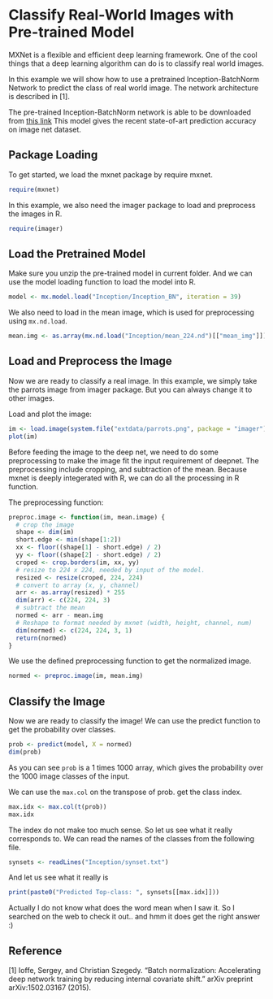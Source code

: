 Classify Real-World Images with Pre-trained Model
=================================================

MXNet is a flexible and efficient deep learning framework. One of the cool things that a deep learning
algorithm can do is to classify real world images.

In this example we will show how to use a pretrained Inception-BatchNorm Network to predict the class of
real world image. The network architecture is described in [1].

The pre-trained Inception-BatchNorm network is able to be downloaded from [this link](http://data.dmlc.ml/mxnet/data/Inception.zip)
This model gives the recent state-of-art prediction accuracy on image net dataset.

Package Loading
---------------
To get started, we load the mxnet package by require mxnet.
```r
require(mxnet)
```

In this example, we also need the imager package to load and preprocess the images in R.

```r
require(imager)
```

Load the Pretrained Model
-------------------------
Make sure you unzip the pre-trained model in current folder. And we can use the model
loading function to load the model into R.

```r
model <- mx.model.load("Inception/Inception_BN", iteration = 39)
```

We also need to load in the mean image, which is used for preprocessing using ```mx.nd.load```.

```r
mean.img <- as.array(mx.nd.load("Inception/mean_224.nd")[["mean_img"]])
```

Load and Preprocess the Image
-----------------------------
Now we are ready to classify a real image. In this example, we simply take the parrots image
from imager package. But you can always change it to other images.

Load and plot the image:

```r
im <- load.image(system.file("extdata/parrots.png", package = "imager"))
plot(im)
```

Before feeding the image to the deep net, we need to do some preprocessing
to make the image fit the input requirement of deepnet. The preprocessing
include cropping, and subtraction of the mean.
Because mxnet is deeply integerated with R, we can do all the processing in R function.

The preprocessing function:

```r
preproc.image <- function(im, mean.image) {
  # crop the image
  shape <- dim(im)
  short.edge <- min(shape[1:2])
  xx <- floor((shape[1] - short.edge) / 2)
  yy <- floor((shape[2] - short.edge) / 2)
  croped <- crop.borders(im, xx, yy)
  # resize to 224 x 224, needed by input of the model.
  resized <- resize(croped, 224, 224)
  # convert to array (x, y, channel)
  arr <- as.array(resized) * 255
  dim(arr) <- c(224, 224, 3)
  # subtract the mean
  normed <- arr - mean.img
  # Reshape to format needed by mxnet (width, height, channel, num)
  dim(normed) <- c(224, 224, 3, 1)
  return(normed)
}
```

We use the defined preprocessing function to get the normalized image.

```r
normed <- preproc.image(im, mean.img)
```

Classify the Image
------------------
Now we are ready to classify the image! We can use the predict function
to get the probability over classes.

```r
prob <- predict(model, X = normed)
dim(prob)
```

As you can see ```prob``` is a 1 times 1000 array, which gives the probability
over the 1000 image classes of the input.

We can use the ```max.col``` on the transpose of prob. get the class index.
```r
max.idx <- max.col(t(prob))
max.idx
```

The index do not make too much sense. So let us see what it really corresponds to.
We can read the names of the classes from the following file.

```r
synsets <- readLines("Inception/synset.txt")
```

And let us see what it really is

```r
print(paste0("Predicted Top-class: ", synsets[[max.idx]]))
```

Actually I do not know what does the word mean when I saw it.
So I searched on the web to check it out.. and hmm it does get the right answer :)

Reference
---------
[1] Ioffe, Sergey, and Christian Szegedy. "Batch normalization: Accelerating deep network training by reducing internal covariate shift." arXiv preprint arXiv:1502.03167 (2015).
